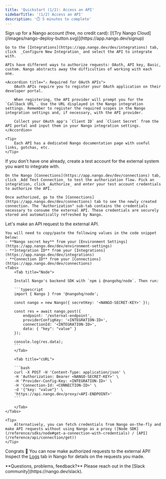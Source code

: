 ```yaml
---
title: 'Quickstart (1/2): Access an API'
sidebarTitle: '(1/2) Access an API' 
description: '⏱️ 5 minutes to complete'
---
```


<Steps>
  <Step title="Create an integration">
    Sign up for a Nango account (free, no credit card):
    [![Try Nango Cloud](/images/nango-deploy-button.svg)](https://app.nango.dev/signup)

    Go to the [Integrations](https://app.nango.dev/dev/integrations) tab, click  _Configure New Integration_ and select the API to integrate with.

    APIs have different ways to authorize requests: OAuth, API key, Basic, custom. Nango abstracts away the difficulties of working with each one.

    <Accordion title="⚠️ Required for OAuth APIs">
        OAuth APIs require you to register your OAuth application on their developer portal.

        When registering, the API provider will prompt you for the `Callback URL`. Use the URL displayed in the Nango integration settings. Remember to register the required scopes in the Nango integration settings and, if necessary, with the API provider.

        Collect your OAuth app's `Client ID` and `Client Secret` from the API portal and input them in your Nango integration settings.
    </Accordion>

    <Tip>
        Each API has a dedicated Nango documentation page with useful links, gotchas, etc.
    </Tip>
  </Step>
  <Step title="Authorize your external account">
    If you don't have one already, create a test account for the external system you want to integrate with.

    On the Nango [Connections](https://app.nango.dev/dev/connections) tab, click _Add Test Connection_ to test the authorization flow. Pick an integration, click _Authorize_ and enter your test account credentials to authorize the API.

    Once authorized, go to the [Connections](https://app.nango.dev/dev/connections) tab to see the newly created connection. The "Authorization" sub-tab contains the credentials necessary to consume the external API. These credentials are securely stored and automatically refreshed by Nango.
  </Step>
  <Step title="Access the external API">
    Let's make an API request to the external API. 

    You will need to copy/paste the following values in the code snippet below: 
    - **Nango secret key** from your [Environment Settings](https://app.nango.dev/dev/environment-settings)
    - **Integration ID** from your [Integrations](https://app.nango.dev/dev/integrations)
    - **Connection ID** from your [Connections](https://app.nango.dev/dev/connections)
    <Tabs>
        <Tab title="Node">

        Install Nango's backend SDK with `npm i @nangohq/node`. Then run:

        ```typescript
        import { Nango } from '@nangohq/node';

        const nango = new Nango({ secretKey: '<NANGO-SECRET-KEY>' });

        const res = await nango.post({
            endpoint: '/external-endpoint',
            providerConfigKey: '<INTEGRATION-ID>',
            connectionId: '<INTEGRATION-ID>',
            data: { "key": "value" }
        });

        console.log(res.data);
        ```
        </Tab>

        <Tab title="cURL">

        ```bash
        curl -X POST -H 'Content-Type: application/json' \
        -H 'Authorization: Bearer <NANGO-SECRET-KEY>' \
        -H 'Provider-Config-Key: <INTEGRATION-ID>' \
        -H 'Connection-Id: <CONNECTION-ID>' \
        -d '{"key: "value"}' \
        'https://api.nango.dev/proxy/<API-ENDPOINT>'
        ```

        </Tab>
    </Tabs>

    <Tip>
        Alternatively, you can fetch credentials from Nango on-the-fly and make API requests without using Nango as a proxy ([Node SDK](/reference/sdks/node#get-a-connection-with-credentials) / [API](/reference/api/connection/get))
    </Tip>

        
  </Step>
</Steps>

Congrats 🎉 You can now make authorized requests to the external API! Inspect the [Logs](https://app.nango.dev/dev/logs) tab in Nango for details on the requests you made. 

<Tip>
    **Questions, problems, feedback?** Please reach out in the [Slack community](https://nango.dev/slack).
</Tip>